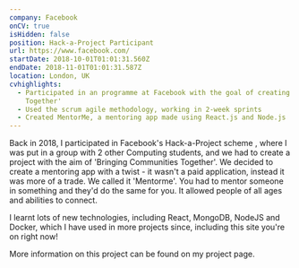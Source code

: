 ```yaml
---
company: Facebook
onCV: true
isHidden: false
position: Hack-a-Project Participant
url: https://www.facebook.com/
startDate: 2018-10-01T01:01:31.560Z
endDate: 2018-11-01T01:01:31.587Z
location: London, UK
cvhighlights:
  - Participated in an programme at Facebook with the goal of creating an application to 'Bring Communities
    Together'
  - Used the scrum agile methodology, working in 2-week sprints
  - Created MentorMe, a mentoring app made using React.js and Node.js
---
```


Back in 2018, I participated in Facebook's Hack-a-Project scheme , where I was put in a group with 2 other Computing students, and we had to create a project with the aim of 'Bringing Communities Together'. We decided to create a mentoring app with a twist - it wasn't a paid application, instead it was more of a trade. We called it 'Mentorme'. You had to mentor someone in something and they'd do the same for you. It allowed people of all ages and abilities to connect.

I learnt lots of new technologies, including React, MongoDB, NodeJS and Docker, which I have used in more projects since, including this site you're on right now!

More information on this project can be found on my project page.
